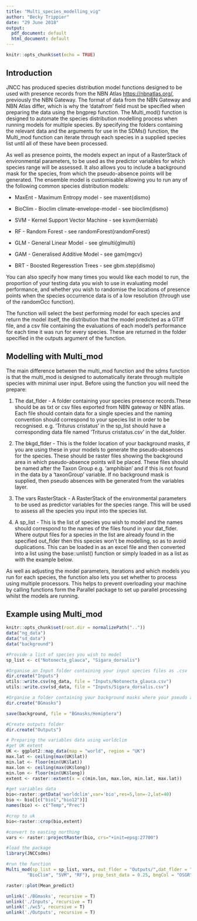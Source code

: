 ```yaml
---
title: "Multi_species_modelling_vig"
author: "Becky Trippier"
date: "29 June 2018"
output:
  pdf_document: default
  html_document: default
---
```


```r
knitr::opts_chunk$set(echo = TRUE)

```

## Introduction

JNCC has produced species distribution model functions designed to be used with presence records from the NBN Atlas <https://nbnatlas.org/>, previously the NBN Gateway. The format of data from the NBN Gateway and NBN Atlas differ, which is why the 'datafrom' field must be specified when preparing the data using the bngprep function. The Multi_mod() function is designed to automate the species distribution modelling process when running models for multiple species. By specifying the folders containing the relevant data and the arguments for use in the SDMs() function, the Multi_mod function can iterate through each species in a supplied species list until all of these have been processed.

As well as presence points, the models expect an input of a RasterStack of environmental parameters, to be used as the predictor variables for which species range will be assessed. It also allows you to include a background mask for the species, from which the pseudo-absence points will be generated. The ensemble model is customisable allowing you to run any of the following common species distribution models: 

* MaxEnt - Maximum Entropy model - see maxent{dismo}

* BioClim - Bioclim climate-envelope-model - see bioclim{dismo}

* SVM - Kernel Support Vector Machine - see ksvm{kernlab}

* RF - Random Forest - see randomForest{randomForest}

* GLM - General Linear Model - see glmulti{glmulti}

* GAM - Generalised Additive Model - see gam{mgcv}

* BRT - Boosted Regeresstion Trees - see gbm.step{dismo}

You can also specify how many times you would like each model to run, the proportion of your testing data you wish to use in evaluating model performance, and whether you wish to  randomise the locations of presence points when the species occurrence data is of a low resolution (through use of the randomOcc function).


The function will select the best performing model for each species and return the model itself, the distribution that the model predicted as a GTiff file, and a csv file containing the evaluations of each model's performance for each time it was run for every species. These are returned in the folder specified in the outputs argument of the function.


## Modelling with Multi_mod

The main difference between the multi_mod function and the sdms function is that the multi_mod is designed to automatically iterate through multiple species with minimal user input. Before using the function you will need the prepare:

1. The dat_flder - A folder containing your species presence records.These should be as txt or csv files exported from NBN gateway or NBN atlas. Each file should contain data for a single species and the naming convention should correspond to your species list in order to be recognised. e.g. 'Triturus cristatus' in the sp_list should have a corresponding data file named 'Triturus cristatus.csv' in the dat_folder.

2. The bkgd_flder - This is the folder location of your background masks, if you are using these in your models to generate the pseudo-absences for the species. These should be raster files showing the background area in which pseudo-absence points will be placed. These files should be named after the Taxon Group e.g. 'amphibian' and if this is not found in the data by a 'taxonGroup' variable. If no background mask is supplied, then pseudo absences with be generated from the variables layer.

3. The vars RasterStack - A RasterStack of the environmental parameters to be used as predictor variables for the species range. This will be used to assess all the species you input into the species list. 

4. A sp_list - This is the list of species you wish to model and the names should correspond to the names of the files found in your dat_flder. Where output files for a species in the list are already found in the specified out_flder then this species won't be modelling, so as to avoid duplications. This can be loaded in as an excel file and then converted into a list using the base::unlist() function or simply loaded in as a list as with the example below.

As well as adjusting the model parameters, iterations and which models you run for each species, the function also lets you set whether to process using multiple processors. This helps to prevent overloading your machine by calling functions form the Parallel package to set up parallel processing whilst the models are running.

## Example using Multi_mod

```r

knitr::opts_chunk$set(root.dir = normalizePath(".."))  
data("ng_data")
data("sd_data")
data("background")

#Provide a list of species you wish to model
sp_list <- c("Notonecta_glauca", "Sigara_dorsalis")

#Organise an Input folder containing your input species files as .csv
dir.create("Inputs")
utils::write.csv(ng_data, file = "Inputs/Notonecta_glauca.csv")
utils::write.csv(sd_data, file = "Inputs/Sigara_dorsalis.csv")

#Organise a folder containing your background masks where your pseudo absences will be generated from.
dir.create("BGmasks")

save(background, file = "BGmasks/Hemiptera")

#Create outputs folder
dir.create("Outputs")

# Preparing the variables data using worldclim
#get UK extent
UK <- ggplot2::map_data(map = "world", region = "UK")
max.lat <- ceiling(max(UK$lat))
min.lat <- floor(min(UK$lat))
max.lon <- ceiling(max(UK$long))
min.lon <- floor(min(UK$long))
extent <- raster::extent(x = c(min.lon, max.lon, min.lat, max.lat))

#get variables data
bio<-raster::getData('worldclim',var='bio',res=5,lon=-2,lat=40)
bio <- bio[[c("bio1","bio12")]]
names(bio) <- c("Temp","Prec")

#crop to uk
bio<-raster::crop(bio,extent)

#convert to easting northing
vars <- raster::projectRaster(bio, crs="+init=epsg:27700")

#load the package
library(JNCCsdms)

#run the function
Multi_mod(sp_list = sp_list, vars, out_flder = "Outputs/",dat_flder = "Inputs/", bkgd_flder = "BGmasks/", max_tries = 1, datafrom = "NBNatlas", covarRes = 100, models = c("MaxEnt",
        "BioClim", "SVM", "RF"), prop_test_data = 0.25, bngCol = "OSGR", mult_prssr = FALSE, rndm_occ = TRUE)

raster::plot(Mean_predict)


```



```r

unlink('./BGmasks', recursive = T)
unlink('./Inputs', recursive = T)
unlink('./wc5', recursive = T)
unlink('./Outputs', recursive = T)
```
